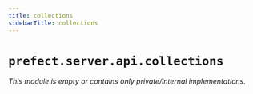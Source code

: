 ```yaml
---
title: collections
sidebarTitle: collections
---
```


# `prefect.server.api.collections`

*This module is empty or contains only private/internal implementations.*
